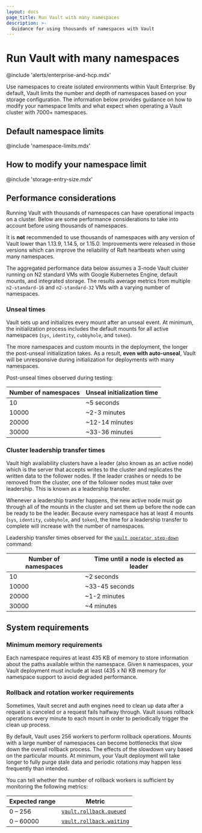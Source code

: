 ```yaml
---
layout: docs
page_title: Run Vault with many namespaces
description: >-
  Guidance for using thousands of namespaces with Vault
---
```


# Run Vault with many namespaces

@include 'alerts/enterprise-and-hcp.mdx'

Use namespaces to create isolated environments within Vault Enterprise.
By default, Vault limits the number and depth of namespaces based on your
storage configuration. The information below provides guidance on how to modify
your namespace limits and what expect when operating a Vault cluster with 7000+
namespaces.

## Default namespace limits

@include 'namespace-limits.mdx'

## How to modify your namespace limit

@include 'storage-entry-size.mdx'

## Performance considerations

Running Vault with thousands of namespaces can have operational impacts on a
cluster. Below are some performance considerations to take into account before
using thousands of namespaces.

It is **not** recommended to use thousands of namespaces with any version of Vault
lower than 1.13.9, 1.14.5, or 1.15.0. Improvements were released in those
versions which can improve the reliability of Raft heartbeats when using many
namespaces.

<Note title="Testing parameters">

  The aggregated performance data below assumes a 3-node Vault cluster running
  on N2 standard VMs with Google Kubernetes Engine, default mounts, and
  integrated storage. The results average metrics from multiple `n2-standard-16`
  and `n2-standard-32` VMs with a varying number of namespaces.

</Note>

### Unseal times

Vault sets up and initializes every mount after an unseal event. At minimum,
the initialization process includes the default mounts for all active namespaces
(`sys`, `identity`, `cubbyhole`, and `token`).

The more namespaces and custom mounts in the deployment, the longer the
post-unseal initialization takes. As a result, **even with auto-unseal**, Vault
will be unresponsive during initialization for deployments with many namespaces.

Post-unseal times observed during testing:

| Number of namespaces | Unseal initialization time  |
|----------------------|-------------------|
| 10                   | ~5 seconds        |
| 10000                | ~2-3 minutes      |
| 20000                | ~12-14 minutes    |
| 30000                | ~33-36 minutes    |


### Cluster leadership transfer times

Vault high availability clusters have a leader (also known as an active node)
which is the server that accepts writes to the cluster and replicates the
written data to the follower nodes. If the leader crashes or needs to be removed
from the cluster, one of the follower nodes must take over leadership. This is
known as a leadership transfer.

Whenever a leadership transfer happens, the new active node must go through all
of the mounts in the cluster and set them up before the node can be ready to be
the leader. Because every namespace has at least 4 mounts (`sys`, `identity`,
`cubbyhole`, and `token`), the time for a leadership transfer to complete will
increase with the number of namespaces.

Leadership transfer times observed for the [`vault operator step-down`](/vault/docs/commands/operator/step-down)
command:

| Number of namespaces | Time until a node is elected as leader |
|----------------------|----------------------------------------|
| 10                   | ~2 seconds                             |
| 10000                | ~33-45 seconds                         |
| 20000                | ~1-2 minutes                           |
| 30000                | ~4 minutes                             |

## System requirements

### Minimum memory requirements

Each namespace requires at least 435 KB of memory to store information
about the paths available within the namespace. Given `N` namespaces, your
Vault deployment must include at least (435 x N) KB memory for namespace support
to avoid degraded performance.

### Rollback and rotation worker requirements

Sometimes, Vault secret and auth engines need to clean up data after a request
is canceled or a request fails halfway through. Vault issues rollback operations
every minute to each mount in order to periodically trigger the clean up
process.

By default, Vault uses 256 workers to perform rollback operations. Mounts with a
large number of namespaces can become bottlenecks that slow down the overall
rollback process. The effects of the slowdown vary based on the particular
mounts. At minimum, your Vault deployment will take longer to fully purge stale
data and periodic rotations may happen less frequently than intended.

You can tell whether the number of rollback workers is sufficient by monitoring
the following metrics:

| Expected range | Metric                                                                                           |
|----------------|--------------------------------------------------------------------------------------------------|
| 0 – 256        | [`vault.rollback.queued`](/vault/docs/internals/telemetry/metrics/core-system#rollback-metrics)  |
| 0 – 60000      | [`vault.rollback.waiting`](/vault/docs/internals/telemetry/metrics/core-system#rollback-metrics) |
